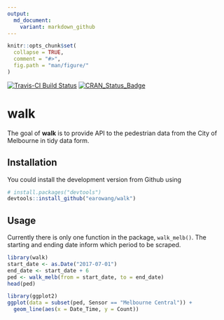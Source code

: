 ```yaml
---
output:
  md_document:
    variant: markdown_github
---
```


<!-- README.md is generated from README.Rmd. Please edit that file -->

```r
knitr::opts_chunk$set(
  collapse = TRUE,
  comment = "#>",
  fig.path = "man/figure/"
)
```

[![Travis-CI Build Status](https://travis-ci.org/earowang/walk.svg?branch=master)](https://travis-ci.org/earowang/walk)
[![CRAN_Status_Badge](http://www.r-pkg.org/badges/version/walk)](https://cran.r-project.org/package=walk)

# walk

The goal of **walk** is to provide API to the pedestrian data from the City of Melbourne in tidy data form.

## Installation

You could install the development version from Github using

```r
# install.packages("devtools")
devtools::install_github("earowang/walk")
```

## Usage

Currently there is only one function in the package, `walk_melb()`. The starting and ending date inform which period to be scraped.

```r
library(walk)
start_date <- as.Date("2017-07-01")
end_date <- start_date + 6
ped <- walk_melb(from = start_date, to = end_date)
head(ped)
```

```r
library(ggplot2)
ggplot(data = subset(ped, Sensor == "Melbourne Central")) +
  geom_line(aes(x = Date_Time, y = Count))
```

